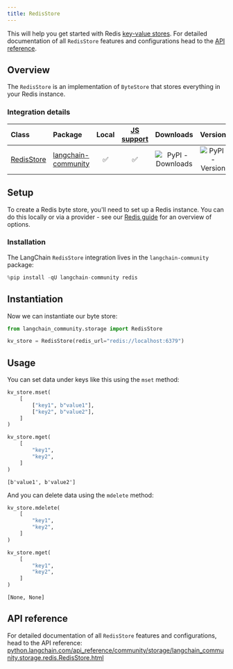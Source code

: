 ```yaml
---
title: RedisStore
---
```


This will help you get started with Redis [key-value stores](/oss/python/integrations/stores). For detailed documentation of all `RedisStore` features and configurations head to the [API reference](https://python.langchain.com/api_reference/community/storage/langchain_community.storage.redis.RedisStore.html).

## Overview

The `RedisStore` is an implementation of `ByteStore` that stores everything in your Redis instance.

### Integration details

| Class | Package | Local | [JS support](https://js.langchain.com/docs/integrations/stores/ioredis_storage) | Downloads | Version |
| :--- | :--- | :---: | :---: |  :---: | :---: |
| [RedisStore](https://python.langchain.com/api_reference/community/storage/langchain_community.storage.redis.RedisStore.html) | [langchain-community](https://python.langchain.com/api_reference/community/index.html) | ✅ | ✅ | ![PyPI - Downloads](https://img.shields.io/pypi/dm/langchain_community?style=flat-square&label=%20) | ![PyPI - Version](https://img.shields.io/pypi/v/langchain_community?style=flat-square&label=%20) |

## Setup

To create a Redis byte store, you'll need to set up a Redis instance. You can do this locally or via a provider - see our [Redis guide](/oss/python/integrations/providers/redis) for an overview of options.

### Installation

The LangChain `RedisStore` integration lives in the `langchain-community` package:

```python
%pip install -qU langchain-community redis
```

## Instantiation

Now we can instantiate our byte store:

```python
from langchain_community.storage import RedisStore

kv_store = RedisStore(redis_url="redis://localhost:6379")
```

## Usage

You can set data under keys like this using the `mset` method:

```python
kv_store.mset(
    [
        ["key1", b"value1"],
        ["key2", b"value2"],
    ]
)

kv_store.mget(
    [
        "key1",
        "key2",
    ]
)
```

```output
[b'value1', b'value2']
```

And you can delete data using the `mdelete` method:

```python
kv_store.mdelete(
    [
        "key1",
        "key2",
    ]
)

kv_store.mget(
    [
        "key1",
        "key2",
    ]
)
```

```output
[None, None]
```

## API reference

For detailed documentation of all `RedisStore` features and configurations, head to the API reference: [python.langchain.com/api_reference/community/storage/langchain_community.storage.redis.RedisStore.html](https://python.langchain.com/api_reference/community/storage/langchain_community.storage.redis.RedisStore.html)

